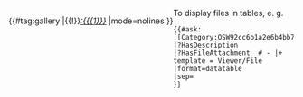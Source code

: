 <onlyinclude><div style="float:left">{{#tag:gallery 
|{{{1}}}{{!}}''[[:{{{1}}}]]''
|mode=nolines
}}</div><nowiki /></onlyinclude><noinclude>
To display files in tables, e. g.
<pre>
{{#ask: [[Category:OSW92cc6b1a2e6b4bb7bad470dfdcfdaf26]]
|?HasDescription
|?HasFileAttachment  # - |+ template = Viewer/File
|format=datatable
|sep=
}}
</pre>
</noinclude>